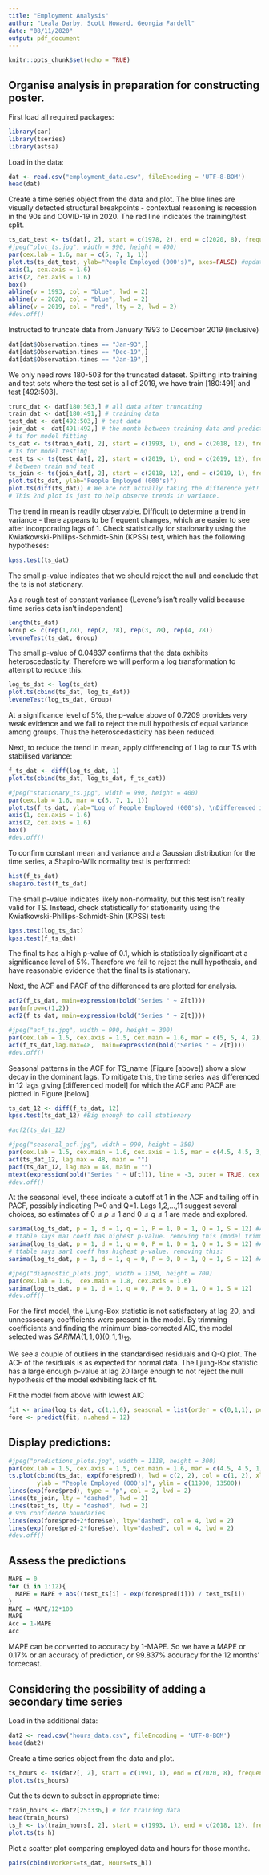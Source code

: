 ---
title: "Employment Analysis"
author: "Leala Darby, Scott Howard, Georgia Fardell"
date: "08/11/2020"
output: pdf_document
---

```{r setup, include=FALSE}
knitr::opts_chunk$set(echo = TRUE)
```
## Organise analysis in preparation for constructing poster.  

First load all required packages:  
```{r message=FALSE, warning=FALSE}
library(car)
library(tseries)
library(astsa)
```

Load in the data:
```{r}
dat <- read.csv("employment_data.csv", fileEncoding = 'UTF-8-BOM')
head(dat)
```

Create a time series object from the data and plot. The blue lines are visually detected structural breakpoints - contextual reasoning is recession in the 90s and COVID-19 in 2020. The red line indicates the training/test split. 
```{r}
ts_dat_test <- ts(dat[, 2], start = c(1978, 2), end = c(2020, 8), frequency = 12)
#jpeg("plot_ts.jpg", width = 990, height = 400)
par(cex.lab = 1.6, mar = c(5, 7, 1, 1))
plot.ts(ts_dat_test, ylab="People Employed (000's)", axes=FALSE) #updated units
axis(1, cex.axis = 1.6)
axis(2, cex.axis = 1.6)
box()
abline(v = 1993, col = "blue", lwd = 2)
abline(v = 2020, col = "blue", lwd = 2)
abline(v = 2019, col = "red", lty = 2, lwd = 2)
#dev.off()
```

\newpage
Instructed to truncate data from January 1993 to December 2019 (inclusive)
```{r}
dat[dat$Observation.times == "Jan-93",]
dat[dat$Observation.times == "Dec-19",]
dat[dat$Observation.times == "Jan-19",]
```
We only need rows 180-503 for the truncated dataset.
Splitting into training and test sets where the test set is all of 2019, we have train [180:491] and test [492:503].

```{r}
trunc_dat <- dat[180:503,] # all data after truncating
train_dat <- dat[180:491,] # training data
test_dat <- dat[492:503,] # test data
join_dat <- dat[491:492,] # the month between training data and predictions (for plotting)
# ts for model fitting
ts_dat <- ts(train_dat[, 2], start = c(1993, 1), end = c(2018, 12), frequency = 12) 
# ts for model testing
test_ts <- ts(test_dat[, 2], start = c(2019, 1), end = c(2019, 12), frequency = 12) 
# between train and test
ts_join <- ts(join_dat[, 2], start = c(2018, 12), end = c(2019, 1), frequency = 12) 
plot.ts(ts_dat, ylab="People Employed (000's)")
plot.ts(diff(ts_dat)) # We are not actually taking the difference yet!
# This 2nd plot is just to help observe trends in variance. 
```

\newpage
The trend in mean is readily observable.
Difficult to determine a trend in variance - there appears to be frequent changes, which are easier to see after incorporating lags of 1.
Check statistically for stationarity using the Kwiatkowski-Phillips-Schmidt-Shin (KPSS) test, which has the following hypotheses:
\begin{align*}
H_o&: \text{TS is stationary}\\
H_a&: \text{TS in not stationary}
\end{align*}
```{r}
kpss.test(ts_dat)
```
The small p-value indicates that we should reject the null and conclude that the ts is not stationary.

As a rough test of constant variance (Levene's isn't really valid because time series data isn't independent)
```{r}
length(ts_dat)
Group <- c(rep(1,78), rep(2, 78), rep(3, 78), rep(4, 78))
leveneTest(ts_dat, Group)
```
The small p-value of $0.04837$ confirms that the data exhibits heteroscedasticity. Therefore we will perform a log transformation to attempt to reduce this:
```{r}
log_ts_dat <- log(ts_dat)
plot.ts(cbind(ts_dat, log_ts_dat))
leveneTest(log_ts_dat, Group)
```

\newpage
At a significance level of 5%, the p-value above of 0.7209 provides very weak evidence and we fail to reject the null hypothesis of equal variance among groups. Thus the heteroscedasticity has been reduced.

Next, to reduce the trend in mean, apply differencing of 1 lag to our TS with stabilised variance:
```{r}
f_ts_dat <- diff(log_ts_dat, 1)
plot.ts(cbind(ts_dat, log_ts_dat, f_ts_dat))

#jpeg("stationary_ts.jpg", width = 990, height = 400)
par(cex.lab = 1.6, mar = c(5, 7, 1, 1))
plot.ts(f_ts_dat, ylab="Log of People Employed (000's), \nDifferenced in 1 Lag", axes=FALSE) 
axis(1, cex.axis = 1.6)
axis(2, cex.axis = 1.6)
box()
#dev.off()
```

\newpage
To confirm constant mean and variance and a Gaussian distribution for the time series, a Shapiro-Wilk normality test is performed:
```{r}
hist(f_ts_dat)
shapiro.test(f_ts_dat)
```

\newpage
The small p-value indicates likely non-normality, but this test isn't really valid for TS. Instead, check statistically for stationarity using the Kwiatkowski-Phillips-Schmidt-Shin (KPSS) test:
```{r}
kpss.test(log_ts_dat)
kpss.test(f_ts_dat)
```
The final ts has a high p-value of 0.1, which is statistically significant at a significance level of 5%. Therefore we fail to reject the null hypothesis, and have reasonable evidence that the final ts is stationary.

Next, the ACF and PACF of the differenced ts are plotted for analysis. 
```{r}
acf2(f_ts_dat, main=expression(bold("Series " ~ Z[t])))
par(mfrow=c(1,2))
acf2(f_ts_dat, main=expression(bold("Series " ~ Z[t])))

#jpeg("acf_ts.jpg", width = 990, height = 300)
par(cex.lab = 1.5, cex.axis = 1.5, cex.main = 1.6, mar = c(5, 5, 4, 2))
acf(f_ts_dat,lag.max=48,  main=expression(bold("Series " ~ Z[t])))
#dev.off()
```

\newpage
Seasonal patterns in the ACF for TS_name (Figure [above]) show a slow decay in the dominant lags. To mitigate this, the time series was differenced in 12 lags giving [differenced model] for which the ACF and PACF are plotted in Figure [below].  
```{r}
ts_dat_12 <- diff(f_ts_dat, 12)
kpss.test(ts_dat_12) #Big enough to call stationary

#acf2(ts_dat_12)

#jpeg("seasonal_acf.jpg", width = 990, height = 350)
par(cex.lab = 1.5, cex.main = 1.6, cex.axis = 1.5, mar = c(4.5, 4.5, 3, 1), mfrow=c(1,2))
acf(ts_dat_12, lag.max = 48, main = "")
pacf(ts_dat_12, lag.max = 48, main = "")
mtext(expression(bold("Series " ~ U[t])), line = -3, outer = TRUE, cex = 1.6)
#dev.off()
```

\newpage
At the seasonal level, these indicate a cutoff at 1 in the ACF and tailing off in PACF, possibly indicating P=0 and Q=1. Lags 1,2,…,11 suggest several choices, so estimates of $0 \leq p \leq 1$ and $0 \leq q \leq 1$ are made and explored.  

```{r}
sarima(log_ts_dat, p = 1, d = 1, q = 1, P = 1, D = 1, Q = 1, S = 12) #AICc -8.123946
# ttable says ma1 coeff has highest p-value. removing this (model trimming):
sarima(log_ts_dat, p = 1, d = 1, q = 0, P = 1, D = 1, Q = 1, S = 12) #AICc -8.13055
# ttable says sar1 coeff has highest p-value. removing this:
sarima(log_ts_dat, p = 1, d = 1, q = 0, P = 0, D = 1, Q = 1, S = 12) #AICc -8.133259

#jpeg("diagnostic_plots.jpg", width = 1150, height = 700)
par(cex.lab = 1.6,  cex.main = 1.8, cex.axis = 1.6)
sarima(log_ts_dat, p = 1, d = 1, q = 0, P = 0, D = 1, Q = 1, S = 12)
#dev.off()
```

\newpage
For the first model, the Ljung-Box statistic is not satisfactory at lag 20, and unnesssecary coefficients were present in the model.
By trimming coefficients and finding the minimum bias-corrected AIC, the model selected was $SARIMA(1,1,0)(0,1,1)_{12}$.

We see a couple of outliers in the standardised residuals and Q-Q plot. The ACF of the residuals is as expected for normal data. The Ljung-Box statistic has a large enough p-value at lag 20 large enough to not reject the null hypothesis of the model exhibiting lack of fit. 


Fit the model from above with lowest AIC
```{r}
fit <- arima(log_ts_dat, c(1,1,0), seasonal = list(order = c(0,1,1), period = 12))
fore <- predict(fit, n.ahead = 12)
```


## Display predictions:  
```{r}
#jpeg("predictions_plots.jpg", width = 1118, height = 300)
par(cex.lab = 1.5, cex.axis = 1.5, cex.main = 1.6, mar = c(4.5, 4.5, 1, 1))
ts.plot(cbind(ts_dat, exp(fore$pred)), lwd = c(2, 2), col = c(1, 2), xlim = c(2017, 2020), 
        ylab = "People Employed (000's)", ylim = c(11900, 13500))
lines(exp(fore$pred), type = "p", col = 2, lwd = 2)
lines(ts_join, lty = "dashed", lwd = 2)
lines(test_ts, lty = "dashed", lwd = 2) 
# 95% confidence boundaries 
lines(exp(fore$pred+2*fore$se), lty="dashed", col = 4, lwd = 2)
lines(exp(fore$pred-2*fore$se), lty="dashed", col = 4, lwd = 2)
#dev.off()
```

\newpage
## Assess the predictions  
```{r}
MAPE = 0
for (i in 1:12){
  MAPE = MAPE + abs((test_ts[i] - exp(fore$pred[i])) / test_ts[i]) 
}
MAPE = MAPE/12*100
MAPE
Acc = 1-MAPE
Acc
```
MAPE can be converted to accuracy by 1-MAPE.
So we have a MAPE or 0.17% or an accuracy of prediction, or 99.837% accuracy for the  12 months' forcecast.  



## Considering the possibility of adding a secondary time series   

Load in the additional data:
```{r}
dat2 <- read.csv("hours_data.csv", fileEncoding = 'UTF-8-BOM')
head(dat2)
```

Create a time series object from the data and plot.
```{r}
ts_hours <- ts(dat2[, 2], start = c(1991, 1), end = c(2020, 8), frequency = 12)
plot.ts(ts_hours)
```

Cut the ts down to subset in appropriate time:
```{r}

train_hours <- dat2[25:336,] # for training data
head(train_hours)
ts_h <- ts(train_hours[, 2], start = c(1993, 1), end = c(2018, 12), frequency = 12) # ts compare to model
plot.ts(ts_h)
```

Plot a scatter plot comparing employed data and hours for those months. 
```{r}
pairs(cbind(Workers=ts_dat, Hours=ts_h))
```
